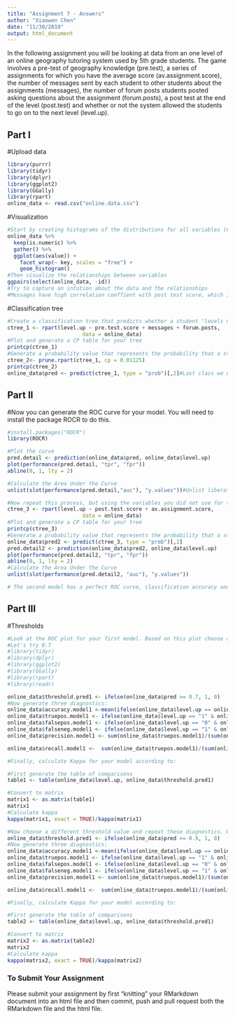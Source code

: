 ```yaml
---
title: "Assignment 7 - Answers"
author: "Xiaowen Chen"
date: "11/30/2019"
output: html_document
---
```


In the following assignment you will be looking at data from an one level of an online geography tutoring system used by 5th grade students. The game involves a pre-test of geography knowledge (pre.test), a series of assignments for which you have the average score (av.assignment.score),  the number of messages sent by each student to other students about the assignments (messages), the number of forum posts students posted asking questions about the assignment (forum.posts), a post test at the end of the level (post.test) and whether or not the system allowed the students to go on to the next level (level.up).  

## Part I

#Upload data
```r
library(purrr)
library(tidyr)
library(dplyr)
library(ggplot2)
library(GGally)
library(rpart)
online_data <- read.csv("online.data.csv")
```

#Visualization 
```r
#Start by creating histograms of the distributions for all variables (#HINT: look up "facet" in the ggplot documentation)
online_data %>%
  keep(is.numeric) %>% 
  gather() %>% 
  ggplot(aes(value)) +
    facet_wrap(~ key, scales = "free") +
    geom_histogram()
#Then visualize the relationships between variables
ggpairs(select(online_data, -id))
#Try to capture an intution about the data and the relationships
#Messages have high correlation coeffient with post test score, which is .94. Pre and Post test score are somewhat correlated which is around .6. Pre test score, post test score and messages are alomost normal distributed. Forum post is skewed to the right. 
```
#Classification tree
```r
#Create a classification tree that predicts whether a student "levels up" in the online course using three variables of your choice (As we did last time, set all controls to their minimums)
ctree_1 <- rpart(level.up ~ pre.test.score + messages + forum.posts,
                        data = online_data)
#Plot and generate a CP table for your tree 
printcp(ctree_1)
#Generate a probability value that represents the probability that a student levels up based your classification tree 
ctree_2<- prune.rpart(ctree_1, cp = 0.01125)
printcp(ctree_2)
online_data$pred <- predict(ctree_1, type = "prob")[,2]#Last class we used type = "class" which predicted the classification for us, this time we are using type = "prob" to see the probability that our classififcation is based on.
```
## Part II
#Now you can generate the ROC curve for your model. You will need to install the package ROCR to do this.
```r
#install.packages("ROCR")
library(ROCR)

#Plot the curve
pred.detail <- prediction(online_data$pred, online_data$level.up) 
plot(performance(pred.detail, "tpr", "fpr"))
abline(0, 1, lty = 2)

#Calculate the Area Under the Curve
unlist(slot(performance(pred.detail,"auc"), "y.values"))#Unlist liberates the AUC value from the "performance" object created by ROCR

#Now repeat this process, but using the variables you did not use for the previous model and compare the plots & results of your two models. Which one do you think was the better model? Why?
ctree_3 <- rpart(level.up ~ post.test.score + av.assignment.score,
                        data = online_data)
#Plot and generate a CP table for your tree 
printcp(ctree_3)
#Generate a probability value that represents the probability that a student levels up based your classification tree 
online_data$pred2 <- predict(ctree_3, type = "prob")[,2]
pred.detail2 <- prediction(online_data$pred2, online_data$level.up)
plot(performance(pred.detail2, "tpr", "fpr"))
abline(0, 1, lty = 2)
#Calculate the Area Under the Curve
unlist(slot(performance(pred.detail2, "auc"), "y.values"))

# The second model has a perfect ROC curve, classification accuracy and 10 fold CV error.

```
## Part III
#Thresholds
```r
#Look at the ROC plot for your first model. Based on this plot choose a probability threshold that balances capturing the most correct predictions against false positives. Then generate a new variable in your data set that classifies each student according to your chosen threshold.
#Let's try 0.7 
#library(tidyr)
#library(dplyr)
#library(ggplot2)
#library(GGally)
#library(rpart)
#library(readr)

online_data$threshold.pred1 <- ifelse(online_data$pred >= 0.7, 1, 0)
#Now generate three diagnostics:
online_data$accuracy.model1 <-mean(ifelse(online_data$level.up == online_data$threshold.pred1, 1, 0))
online_data$truepos.model1 <- ifelse(online_data$level.up == "1" & online_data$threshold.pred1 == "1", 1, 0)
online_data$falsepos.model1 <- ifelse(online_data$level.up == "0" & online_data$threshold.pred1 == "1", 1,0)
online_data$falseneg.model1 <- ifelse(online_data$level.up == "1" & online_data$threshold.pred1 == "0", 1,0)
online_data$precision.model1 <- sum(online_data$truepos.model1)/(sum(online_data$truepos.model1) + sum(online_data$falsepos.model1))

online_data$recall.model1 <-  sum(online_data$truepos.model1)/(sum(online_data$truepos.model1) + sum(online_data$falseneg.model1))

#Finally, calculate Kappa for your model according to:

#First generate the table of comparisons
table1 <- table(online_data$level.up, online_data$threshold.pred1)

#Convert to matrix
matrix1 <- as.matrix(table1)
matrix1
#Calculate kappa
kappa(matrix1, exact = TRUE)/kappa(matrix1)

#Now choose a different threshold value and repeat these diagnostics. What conclusions can you draw about your two thresholds?
online_data$threshold.pred1 <- ifelse(online_data$pred >= 0.9, 1, 0)
#Now generate three diagnostics:
online_data$accuracy.model1 <-mean(ifelse(online_data$level.up == online_data$threshold.pred1, 1, 0))
online_data$truepos.model1 <- ifelse(online_data$level.up == "1" & online_data$threshold.pred1 == "1", 1, 0)
online_data$falsepos.model1 <- ifelse(online_data$level.up == "0" & online_data$threshold.pred1 == "1", 1,0)
online_data$falseneg.model1 <- ifelse(online_data$level.up == "1" & online_data$threshold.pred1 == "0", 1,0)
online_data$precision.model1 <- sum(online_data$truepos.model1)/(sum(online_data$truepos.model1) + sum(online_data$falsepos.model1))

online_data$recall.model1 <-  sum(online_data$truepos.model1)/(sum(online_data$truepos.model1) + sum(online_data$falseneg.model1))

#Finally, calculate Kappa for your model according to:

#First generate the table of comparisons
table2 <- table(online_data$level.up, online_data$threshold.pred1)

#Convert to matrix
matrix2 <- as.matrix(table2)
matrix2
#Calculate kappa
kappa(matrix2, exact = TRUE)/kappa(matrix2)

```

### To Submit Your Assignment

Please submit your assignment by first "knitting" your RMarkdown document into an html file and then commit, push and pull request both the RMarkdown file and the html file.
